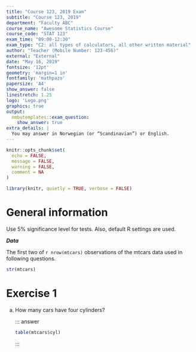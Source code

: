 ```yaml
---
title: "Course 123, 2019 Exam"
subtitle: "Course 123, 2019"
department: "Faculty ABC"
course_name: "Awesome Statistics Course"
course_code: "STAT 123"
exam_time: "09:00-12:30"
exam_type: "C2: all types of calculators, all other written material"
author: "Teacher (Mobile Number: 123-456)"
external: "External"
date: "May 16, 2019"
fontsize: '12pt'
geometry: 'margin=1 in'
fontfamily: 'mathpazo'
papersize: 'A4'
show_answer: false
linestretch: 1.25
logo: 'Logo.png'
graphics: true
output:
  nmbutemplates::exam_question:
    show_answer: true
extra_details: |
  You may answer in Norwegian (or “Scandinavian”) or English.
---
```


```r
knitr::opts_chunk$set(
  echo = FALSE,
  message = FALSE,
  warning = FALSE,
  comment = NA
)
```

```r
library(knitr, quietly = TRUE, verbose = FALSE)
```

# General information

Use 5% significance level for tests. Also, default R settings are used.

***Data***

The first two of `r nrow(mtcars)` observations of the mtcars data used in following questions.

```r
str(mtcars)
```

# Exercise 1

a) How many cars have four cylinders?

    ::: answer
        
    ```r
    table(mtcars$cyl)
    ```

    :::



